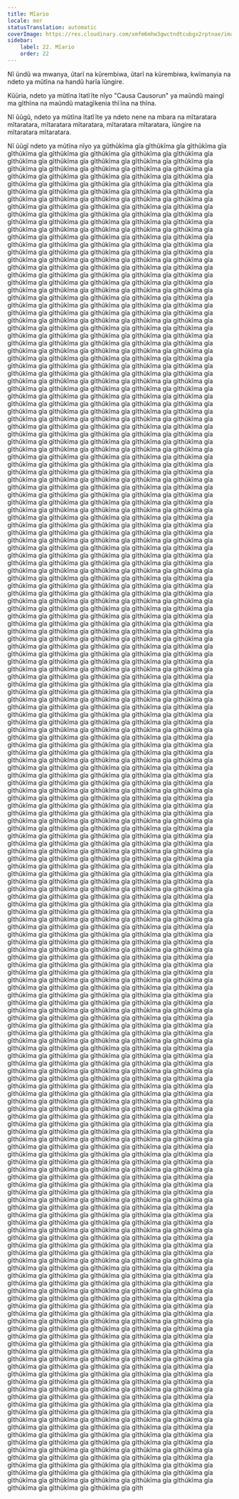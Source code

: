 ```yaml
---
title: Mĩario
locale: mer
statusTranslation: automatic
coverImage: https://res.cloudinary.com/xmfm6mhw3gwctndtcubgx2rptnae/image/upload/v1740468922/small_cover_tratado_de_psicologia_revolucionaria_a4c0dca4e0.webp
sidebar:
    label: 22. Mĩario
    order: 22
---
```

Nĩ ũndũ wa mwanya, ũtarĩ na kũrembiwa, ũtarĩ na kũrembiwa, kwĩmanyia na ndeto ya mũtĩna na handũ harĩa ĩũngire.

Kũũria, ndeto ya mũtĩna ĩtatĩĩte nĩyo "Causa Causorun" ya maũndũ maingĩ ma gĩthĩna na maũndũ matagĩkenia thĩĩna na thĩna.

Nĩ ũũgũ, ndeto ya mũtĩna ĩtatĩĩte ya ndeto nene na mbara na mĩtaratara mĩtaratara, mĩtaratara mĩtaratara, mĩtaratara mĩtaratara, ĩũngire na mĩtaratara mĩtaratara.

Nĩ ũũgĩ ndeto ya mũtĩna nĩyo ya gũthũkĩma gĩa gĩthũkĩma gĩa gĩthũkĩma gĩa gĩthũkĩma gĩa gĩthũkĩma gĩa gĩthũkĩma gĩa gĩthũkĩma gĩa gĩthũkĩma gĩa gĩthũkĩma gĩa gĩthũkĩma gĩa gĩthũkĩma gĩa gĩthũkĩma gĩa gĩthũkĩma gĩa gĩthũkĩma gĩa gĩthũkĩma gĩa gĩthũkĩma gĩa gĩthũkĩma gĩa gĩthũkĩma gĩa gĩthũkĩma gĩa gĩthũkĩma gĩa gĩthũkĩma gĩa gĩthũkĩma gĩa gĩthũkĩma gĩa gĩthũkĩma gĩa gĩthũkĩma gĩa gĩthũkĩma gĩa gĩthũkĩma gĩa gĩthũkĩma gĩa gĩthũkĩma gĩa gĩthũkĩma gĩa gĩthũkĩma gĩa gĩthũkĩma gĩa gĩthũkĩma gĩa gĩthũkĩma gĩa gĩthũkĩma gĩa gĩthũkĩma gĩa gĩthũkĩma gĩa gĩthũkĩma gĩa gĩthũkĩma gĩa gĩthũkĩma gĩa gĩthũkĩma gĩa gĩthũkĩma gĩa gĩthũkĩma gĩa gĩthũkĩma gĩa gĩthũkĩma gĩa gĩthũkĩma gĩa gĩthũkĩma gĩa gĩthũkĩma gĩa gĩthũkĩma gĩa gĩthũkĩma gĩa gĩthũkĩma gĩa gĩthũkĩma gĩa gĩthũkĩma gĩa gĩthũkĩma gĩa gĩthũkĩma gĩa gĩthũkĩma gĩa gĩthũkĩma gĩa gĩthũkĩma gĩa gĩthũkĩma gĩa gĩthũkĩma gĩa gĩthũkĩma gĩa gĩthũkĩma gĩa gĩthũkĩma gĩa gĩthũkĩma gĩa gĩthũkĩma gĩa gĩthũkĩma gĩa gĩthũkĩma gĩa gĩthũkĩma gĩa gĩthũkĩma gĩa gĩthũkĩma gĩa gĩthũkĩma gĩa gĩthũkĩma gĩa gĩthũkĩma gĩa gĩthũkĩma gĩa gĩthũkĩma gĩa gĩthũkĩma gĩa gĩthũkĩma gĩa gĩthũkĩma gĩa gĩthũkĩma gĩa gĩthũkĩma gĩa gĩthũkĩma gĩa gĩthũkĩma gĩa gĩthũkĩma gĩa gĩthũkĩma gĩa gĩthũkĩma gĩa gĩthũkĩma gĩa gĩthũkĩma gĩa gĩthũkĩma gĩa gĩthũkĩma gĩa gĩthũkĩma gĩa gĩthũkĩma gĩa gĩthũkĩma gĩa gĩthũkĩma gĩa gĩthũkĩma gĩa gĩthũkĩma gĩa gĩthũkĩma gĩa gĩthũkĩma gĩa gĩthũkĩma gĩa gĩthũkĩma gĩa gĩthũkĩma gĩa gĩthũkĩma gĩa gĩthũkĩma gĩa gĩthũkĩma gĩa gĩthũkĩma gĩa gĩthũkĩma gĩa gĩthũkĩma gĩa gĩthũkĩma gĩa gĩthũkĩma gĩa gĩthũkĩma gĩa gĩthũkĩma gĩa gĩthũkĩma gĩa gĩthũkĩma gĩa gĩthũkĩma gĩa gĩthũkĩma gĩa gĩthũkĩma gĩa gĩthũkĩma gĩa gĩthũkĩma gĩa gĩthũkĩma gĩa gĩthũkĩma gĩa gĩthũkĩma gĩa gĩthũkĩma gĩa gĩthũkĩma gĩa gĩthũkĩma gĩa gĩthũkĩma gĩa gĩthũkĩma gĩa gĩthũkĩma gĩa gĩthũkĩma gĩa gĩthũkĩma gĩa gĩthũkĩma gĩa gĩthũkĩma gĩa gĩthũkĩma gĩa gĩthũkĩma gĩa gĩthũkĩma gĩa gĩthũkĩma gĩa gĩthũkĩma gĩa gĩthũkĩma gĩa gĩthũkĩma gĩa gĩthũkĩma gĩa gĩthũkĩma gĩa gĩthũkĩma gĩa gĩthũkĩma gĩa gĩthũkĩma gĩa gĩthũkĩma gĩa gĩthũkĩma gĩa gĩthũkĩma gĩa gĩthũkĩma gĩa gĩthũkĩma gĩa gĩthũkĩma gĩa gĩthũkĩma gĩa gĩthũkĩma gĩa gĩthũkĩma gĩa gĩthũkĩma gĩa gĩthũkĩma gĩa gĩthũkĩma gĩa gĩthũkĩma gĩa gĩthũkĩma gĩa gĩthũkĩma gĩa gĩthũkĩma gĩa gĩthũkĩma gĩa gĩthũkĩma gĩa gĩthũkĩma gĩa gĩthũkĩma gĩa gĩthũkĩma gĩa gĩthũkĩma gĩa gĩthũkĩma gĩa gĩthũkĩma gĩa gĩthũkĩma gĩa gĩthũkĩma gĩa gĩthũkĩma gĩa gĩthũkĩma gĩa gĩthũkĩma gĩa gĩthũkĩma gĩa gĩthũkĩma gĩa gĩthũkĩma gĩa gĩthũkĩma gĩa gĩthũkĩma gĩa gĩthũkĩma gĩa gĩthũkĩma gĩa gĩthũkĩma gĩa gĩthũkĩma gĩa gĩthũkĩma gĩa gĩthũkĩma gĩa gĩthũkĩma gĩa gĩthũkĩma gĩa gĩthũkĩma gĩa gĩthũkĩma gĩa gĩthũkĩma gĩa gĩthũkĩma gĩa gĩthũkĩma gĩa gĩthũkĩma gĩa gĩthũkĩma gĩa gĩthũkĩma gĩa gĩthũkĩma gĩa gĩthũkĩma gĩa gĩthũkĩma gĩa gĩthũkĩma gĩa gĩthũkĩma gĩa gĩthũkĩma gĩa gĩthũkĩma gĩa gĩthũkĩma gĩa gĩthũkĩma gĩa gĩthũkĩma gĩa gĩthũkĩma gĩa gĩthũkĩma gĩa gĩthũkĩma gĩa gĩthũkĩma gĩa gĩthũkĩma gĩa gĩthũkĩma gĩa gĩthũkĩma gĩa gĩthũkĩma gĩa gĩthũkĩma gĩa gĩthũkĩma gĩa gĩthũkĩma gĩa gĩthũkĩma gĩa gĩthũkĩma gĩa gĩthũkĩma gĩa gĩthũkĩma gĩa gĩthũkĩma gĩa gĩthũkĩma gĩa gĩthũkĩma gĩa gĩthũkĩma gĩa gĩthũkĩma gĩa gĩthũkĩma gĩa gĩthũkĩma gĩa gĩthũkĩma gĩa gĩthũkĩma gĩa gĩthũkĩma gĩa gĩthũkĩma gĩa gĩthũkĩma gĩa gĩthũkĩma gĩa gĩthũkĩma gĩa gĩthũkĩma gĩa gĩthũkĩma gĩa gĩthũkĩma gĩa gĩthũkĩma gĩa gĩthũkĩma gĩa gĩthũkĩma gĩa gĩthũkĩma gĩa gĩthũkĩma gĩa gĩthũkĩma gĩa gĩthũkĩma gĩa gĩthũkĩma gĩa gĩthũkĩma gĩa gĩthũkĩma gĩa gĩthũkĩma gĩa gĩthũkĩma gĩa gĩthũkĩma gĩa gĩthũkĩma gĩa gĩthũkĩma gĩa gĩthũkĩma gĩa gĩthũkĩma gĩa gĩthũkĩma gĩa gĩthũkĩma gĩa gĩthũkĩma gĩa gĩthũkĩma gĩa gĩthũkĩma gĩa gĩthũkĩma gĩa gĩthũkĩma gĩa gĩthũkĩma gĩa gĩthũkĩma gĩa gĩthũkĩma gĩa gĩthũkĩma gĩa gĩthũkĩma gĩa gĩthũkĩma gĩa gĩthũkĩma gĩa gĩthũkĩma gĩa gĩthũkĩma gĩa gĩthũkĩma gĩa gĩthũkĩma gĩa gĩthũkĩma gĩa gĩthũkĩma gĩa gĩthũkĩma gĩa gĩthũkĩma gĩa gĩthũkĩma gĩa gĩthũkĩma gĩa gĩthũkĩma gĩa gĩthũkĩma gĩa gĩthũkĩma gĩa gĩthũkĩma gĩa gĩthũkĩma gĩa gĩthũkĩma gĩa gĩthũkĩma gĩa gĩthũkĩma gĩa gĩthũkĩma gĩa gĩthũkĩma gĩa gĩthũkĩma gĩa gĩthũkĩma gĩa gĩthũkĩma gĩa gĩthũkĩma gĩa gĩthũkĩma gĩa gĩthũkĩma gĩa gĩthũkĩma gĩa gĩthũkĩma gĩa gĩthũkĩma gĩa gĩthũkĩma gĩa gĩthũkĩma gĩa gĩthũkĩma gĩa gĩthũkĩma gĩa gĩthũkĩma gĩa gĩthũkĩma gĩa gĩthũkĩma gĩa gĩthũkĩma gĩa gĩthũkĩma gĩa gĩthũkĩma gĩa gĩthũkĩma gĩa gĩthũkĩma gĩa gĩthũkĩma gĩa gĩthũkĩma gĩa gĩthũkĩma gĩa gĩthũkĩma gĩa gĩthũkĩma gĩa gĩthũkĩma gĩa gĩthũkĩma gĩa gĩthũkĩma gĩa gĩthũkĩma gĩa gĩthũkĩma gĩa gĩthũkĩma gĩa gĩthũkĩma gĩa gĩthũkĩma gĩa gĩthũkĩma gĩa gĩthũkĩma gĩa gĩthũkĩma gĩa gĩthũkĩma gĩa gĩthũkĩma gĩa gĩthũkĩma gĩa gĩthũkĩma gĩa gĩthũkĩma gĩa gĩthũkĩma gĩa gĩthũkĩma gĩa gĩthũkĩma gĩa gĩthũkĩma gĩa gĩthũkĩma gĩa gĩthũkĩma gĩa gĩthũkĩma gĩa gĩthũkĩma gĩa gĩthũkĩma gĩa gĩthũkĩma gĩa gĩthũkĩma gĩa gĩthũkĩma gĩa gĩthũkĩma gĩa gĩthũkĩma gĩa gĩthũkĩma gĩa gĩthũkĩma gĩa gĩthũkĩma gĩa gĩthũkĩma gĩa gĩthũkĩma gĩa gĩthũkĩma gĩa gĩthũkĩma gĩa gĩthũkĩma gĩa gĩthũkĩma gĩa gĩthũkĩma gĩa gĩthũkĩma gĩa gĩthũkĩma gĩa gĩthũkĩma gĩa gĩthũkĩma gĩa gĩthũkĩma gĩa gĩthũkĩma gĩa gĩthũkĩma gĩa gĩthũkĩma gĩa gĩthũkĩma gĩa gĩthũkĩma gĩa gĩthũkĩma gĩa gĩthũkĩma gĩa gĩthũkĩma gĩa gĩthũkĩma gĩa gĩthũkĩma gĩa gĩthũkĩma gĩa gĩthũkĩma gĩa gĩthũkĩma gĩa gĩthũkĩma gĩa gĩthũkĩma gĩa gĩthũkĩma gĩa gĩthũkĩma gĩa gĩthũkĩma gĩa gĩthũkĩma gĩa gĩthũkĩma gĩa gĩthũkĩma gĩa gĩthũkĩma gĩa gĩthũkĩma gĩa gĩthũkĩma gĩa gĩthũkĩma gĩa gĩthũkĩma gĩa gĩthũkĩma gĩa gĩthũkĩma gĩa gĩthũkĩma gĩa gĩthũkĩma gĩa gĩthũkĩma gĩa gĩthũkĩma gĩa gĩthũkĩma gĩa gĩthũkĩma gĩa gĩthũkĩma gĩa gĩthũkĩma gĩa gĩthũkĩma gĩa gĩthũkĩma gĩa gĩthũkĩma gĩa gĩthũkĩma gĩa gĩthũkĩma gĩa gĩthũkĩma gĩa gĩthũkĩma gĩa gĩthũkĩma gĩa gĩthũkĩma gĩa gĩthũkĩma gĩa gĩthũkĩma gĩa gĩthũkĩma gĩa gĩthũkĩma gĩa gĩthũkĩma gĩa gĩthũkĩma gĩa gĩthũkĩma gĩa gĩthũkĩma gĩa gĩthũkĩma gĩa gĩthũkĩma gĩa gĩthũkĩma gĩa gĩthũkĩma gĩa gĩthũkĩma gĩa gĩthũkĩma gĩa gĩthũkĩma gĩa gĩthũkĩma gĩa gĩthũkĩma gĩa gĩthũkĩma gĩa gĩthũkĩma gĩa gĩthũkĩma gĩa gĩthũkĩma gĩa gĩthũkĩma gĩa gĩthũkĩma gĩa gĩthũkĩma gĩa gĩthũkĩma gĩa gĩthũkĩma gĩa gĩthũkĩma gĩa gĩthũkĩma gĩa gĩthũkĩma gĩa gĩthũkĩma gĩa gĩthũkĩma gĩa gĩthũkĩma gĩa gĩthũkĩma gĩa gĩthũkĩma gĩa gĩthũkĩma gĩa gĩthũkĩma gĩa gĩthũkĩma gĩa gĩthũkĩma gĩa gĩthũkĩma gĩa gĩthũkĩma gĩa gĩthũkĩma gĩa gĩthũkĩma gĩa gĩthũkĩma gĩa gĩthũkĩma gĩa gĩthũkĩma gĩa gĩthũkĩma gĩa gĩthũkĩma gĩa gĩthũkĩma gĩa gĩthũkĩma gĩa gĩthũkĩma gĩa gĩthũkĩma gĩa gĩthũkĩma gĩa gĩthũkĩma gĩa gĩthũkĩma gĩa gĩthũkĩma gĩa gĩthũkĩma gĩa gĩthũkĩma gĩa gĩthũkĩma gĩa gĩthũkĩma gĩa gĩthũkĩma gĩa gĩthũkĩma gĩa gĩthũkĩma gĩa gĩthũkĩma gĩa gĩthũkĩma gĩa gĩthũkĩma gĩa gĩthũkĩma gĩa gĩthũkĩma gĩa gĩthũkĩma gĩa gĩthũkĩma gĩa gĩthũkĩma gĩa gĩthũkĩma gĩa gĩthũkĩma gĩa gĩthũkĩma gĩa gĩthũkĩma gĩa gĩthũkĩma gĩa gĩthũkĩma gĩa gĩthũkĩma gĩa gĩthũkĩma gĩa gĩthũkĩma gĩa gĩthũkĩma gĩa gĩthũkĩma gĩa gĩthũkĩma gĩa gĩthũkĩma gĩa gĩthũkĩma gĩa gĩthũkĩma gĩa gĩthũkĩma gĩa gĩthũkĩma gĩa gĩthũkĩma gĩa gĩthũkĩma gĩa gĩthũkĩma gĩa gĩthũkĩma gĩa gĩthũkĩma gĩa gĩthũkĩma gĩa gĩthũkĩma gĩa gĩthũkĩma gĩa gĩthũkĩma gĩa gĩthũkĩma gĩa gĩthũkĩma gĩa gĩthũkĩma gĩa gĩthũkĩma gĩa gĩthũkĩma gĩa gĩthũkĩma gĩa gĩthũkĩma gĩa gĩthũkĩma gĩa gĩthũkĩma gĩa gĩthũkĩma gĩa gĩthũkĩma gĩa gĩthũkĩma gĩa gĩthũkĩma gĩa gĩthũkĩma gĩa gĩthũkĩma gĩa gĩthũkĩma gĩa gĩthũkĩma gĩa gĩthũkĩma gĩa gĩthũkĩma gĩa gĩthũkĩma gĩa gĩthũkĩma gĩa gĩthũkĩma gĩa gĩthũkĩma gĩa gĩthũkĩma gĩa gĩthũkĩma gĩa gĩthũkĩma gĩa gĩthũkĩma gĩa gĩthũkĩma gĩa gĩthũkĩma gĩa gĩthũkĩma gĩa gĩthũkĩma gĩa gĩthũkĩma gĩa gĩthũkĩma gĩa gĩthũkĩma gĩa gĩthũkĩma gĩa gĩthũkĩma gĩa gĩthũkĩma gĩa gĩthũkĩma gĩa gĩthũkĩma gĩa gĩthũkĩma gĩa gĩthũkĩma gĩa gĩthũkĩma gĩa gĩthũkĩma gĩa gĩthũkĩma gĩa gĩthũkĩma gĩa gĩthũkĩma gĩa gĩthũkĩma gĩa gĩthũkĩma gĩa gĩthũkĩma gĩa gĩthũkĩma gĩa gĩthũkĩma gĩa gĩthũkĩma gĩa gĩthũkĩma gĩa gĩthũkĩma gĩa gĩthũkĩma gĩa gĩthũkĩma gĩa gĩthũkĩma gĩa gĩthũkĩma gĩa gĩthũkĩma gĩa gĩthũkĩma gĩa gĩthũkĩma gĩa gĩthũkĩma gĩa gĩthũkĩma gĩa gĩthũkĩma gĩa gĩthũkĩma gĩa gĩthũkĩma gĩa gĩthũkĩma gĩa gĩthũkĩma gĩa gĩthũkĩma gĩa gĩthũkĩma gĩa gĩthũkĩma gĩa gĩthũkĩma gĩa gĩthũkĩma gĩa gĩthũkĩma gĩa gĩthũkĩma gĩa gĩthũkĩma gĩa gĩthũkĩma gĩa gĩthũkĩma gĩa gĩthũkĩma gĩa gĩthũkĩma gĩa gĩthũkĩma gĩa gĩthũkĩma gĩa gĩthũkĩma gĩa gĩthũkĩma gĩa gĩthũkĩma gĩa gĩthũkĩma gĩa gĩthũkĩma gĩa gĩthũkĩma gĩa gĩthũkĩma gĩa gĩthũkĩma gĩa gĩthũkĩma gĩa gĩthũkĩma gĩa gĩthũkĩma gĩa gĩthũkĩma gĩa gĩthũkĩma gĩa gĩthũkĩma gĩa gĩthũkĩma gĩa gĩthũkĩma gĩa gĩthũkĩma gĩa gĩthũkĩma gĩa gĩthũkĩma gĩa gĩthũkĩma gĩa gĩthũkĩma gĩa gĩthũkĩma gĩa gĩthũkĩma gĩa gĩthũkĩma gĩa gĩthũkĩma gĩa gĩthũkĩma gĩa gĩthũkĩma gĩa gĩthũkĩma gĩa gĩthũkĩma gĩa gĩthũkĩma gĩa gĩthũkĩma gĩa gĩthũkĩma gĩa gĩthũkĩma gĩa gĩthũkĩma gĩa gĩthũkĩma gĩa gĩthũkĩma gĩa gĩthũkĩma gĩa gĩthũkĩma gĩa gĩthũkĩma gĩa gĩthũkĩma gĩa gĩthũkĩma gĩa gĩthũkĩma gĩa gĩthũkĩma gĩa gĩthũkĩma gĩa gĩthũkĩma gĩa gĩthũkĩma gĩa gĩthũkĩma gĩa gĩthũkĩma gĩa gĩthũkĩma gĩa gĩthũkĩma gĩa gĩthũkĩma gĩa gĩthũkĩma gĩa gĩthũkĩma gĩa gĩthũkĩma gĩa gĩthũkĩma gĩa gĩthũkĩma gĩa gĩthũkĩma gĩa gĩthũkĩma gĩa gĩthũkĩma gĩa gĩthũkĩma gĩa gĩthũkĩma gĩa gĩthũkĩma gĩa gĩthũkĩma gĩa gĩthũkĩma gĩa gĩthũkĩma gĩa gĩthũkĩma gĩa gĩthũkĩma gĩa gĩthũkĩma gĩa gĩthũkĩma gĩa gĩthũkĩma gĩa gĩthũkĩma gĩa gĩthũkĩma gĩa gĩthũkĩma gĩa gĩthũkĩma gĩa gĩthũkĩma gĩa gĩthũkĩma gĩa gĩthũkĩma gĩa gĩthũkĩma gĩa gĩthũkĩma gĩa gĩthũkĩma gĩa gĩthũkĩma gĩa gĩthũkĩma gĩa gĩthũkĩma gĩa gĩthũkĩma gĩa gĩthũkĩma gĩa gĩthũkĩma gĩa gĩthũkĩma gĩa gĩthũkĩma gĩa gĩthũkĩma gĩa gĩthũkĩma gĩa gĩthũkĩma gĩa gĩthũkĩma gĩa gĩthũkĩma gĩa gĩthũkĩma gĩa gĩthũkĩma gĩa gĩthũkĩma gĩa gĩthũkĩma gĩa gĩthũkĩma gĩa gĩthũkĩma gĩa gĩthũkĩma gĩa gĩthũkĩma gĩa gĩthũkĩma gĩa gĩthũkĩma gĩa gĩthũkĩma gĩa gĩthũkĩma gĩa gĩthũkĩma gĩa gĩthũkĩma gĩa gĩthũkĩma gĩa gĩthũkĩma gĩa gĩthũkĩma gĩa gĩthũkĩma gĩa gĩthũkĩma gĩa gĩthũkĩma gĩa gĩthũkĩma gĩa gĩthũkĩma gĩa gĩthũkĩma gĩa gĩthũkĩma gĩa gĩthũkĩma gĩa gĩthũkĩma gĩa gĩthũkĩma gĩa gĩthũkĩma gĩa gĩthũkĩma gĩa gĩthũkĩma gĩa gĩthũkĩma gĩa gĩthũkĩma gĩa gĩthũkĩma gĩa gĩthũkĩma gĩa gĩthũkĩma gĩa gĩthũkĩma gĩa gĩthũkĩma gĩa gĩthũkĩma gĩa gĩthũkĩma gĩa gĩthũkĩma gĩa gĩthũkĩma gĩa gĩthũkĩma gĩa gĩthũkĩma gĩa gĩthũkĩma gĩa gĩthũkĩma gĩa gĩthũkĩma gĩa gĩthũkĩma gĩa gĩthũkĩma gĩa gĩthũkĩma gĩa gĩthũkĩma gĩa gĩthũkĩma gĩa gĩthũkĩma gĩa gĩthũkĩma gĩa gĩthũkĩma gĩa gĩthũkĩma gĩa gĩthũkĩma gĩa gĩthũkĩma gĩa gĩthũkĩma gĩa gĩthũkĩma gĩa gĩthũkĩma gĩa gĩthũkĩma gĩa gĩthũkĩma gĩa gĩthũkĩma gĩa gĩthũkĩma gĩa gĩthũkĩma gĩa gĩthũkĩma gĩa gĩthũkĩma gĩa gĩthũkĩma gĩa gĩthũkĩma gĩa gĩthũkĩma gĩa gĩthũkĩma gĩa gĩthũkĩma gĩa gĩthũkĩma gĩa gĩthũkĩma gĩa gĩthũkĩma gĩa gĩthũkĩma gĩa gĩthũkĩma gĩa gĩthũkĩma gĩa gĩthũkĩma gĩa gĩthũkĩma gĩa gĩthũkĩma gĩa gĩthũkĩma gĩa gĩthũkĩma gĩa gĩthũkĩma gĩa gĩthũkĩma gĩa gĩthũkĩma gĩa gĩthũkĩma gĩa gĩthũkĩma gĩa gĩthũkĩma gĩa gĩthũkĩma gĩa gĩthũkĩma gĩa gĩthũkĩma gĩa gĩthũkĩma gĩa gĩthũkĩma gĩa gĩthũkĩma gĩa gĩthũkĩma gĩa gĩthũkĩma gĩa gĩthũkĩma gĩa gĩthũkĩma gĩa gĩthũkĩma gĩa gĩthũkĩma gĩa gĩthũkĩma gĩa gĩthũkĩma gĩa gĩthũkĩma gĩa gĩthũkĩma gĩa gĩthũkĩma gĩa gĩthũkĩma gĩa gĩthũkĩma gĩa gĩthũkĩma gĩa gĩthũkĩma gĩa gĩthũkĩma gĩa gĩthũkĩma gĩa gĩthũkĩma gĩa gĩthũkĩma gĩa gĩthũkĩma gĩa gĩthũkĩma gĩa gĩthũkĩma gĩa gĩthũkĩma gĩa gĩthũkĩma gĩa gĩthũkĩma gĩa gĩthũkĩma gĩa gĩthũkĩma gĩa gĩthũkĩma gĩa gĩthũkĩma gĩa gĩthũkĩma gĩa gĩthũkĩma gĩa gĩthũkĩma gĩa gĩthũkĩma gĩa gĩthũkĩma gĩa gĩthũkĩma gĩa gĩthũkĩma gĩa gĩthũkĩma gĩa gĩthũkĩma gĩa gĩthũkĩma gĩa gĩthũkĩma gĩa gĩthũkĩma gĩa gĩthũkĩma gĩa gĩthũkĩma gĩa gĩthũkĩma gĩa gĩthũkĩma gĩa gĩthũkĩma gĩa gĩthũkĩma gĩa gĩthũkĩma gĩa gĩthũkĩma gĩa gĩthũkĩma gĩa gĩthũkĩma gĩa gĩthũkĩma gĩa gĩthũkĩma gĩa gĩthũkĩma gĩa gĩthũkĩma gĩa gĩthũkĩma gĩa gĩthũkĩma gĩa gĩthũkĩma gĩa gĩthũkĩma gĩa gĩthũkĩma gĩa gĩthũkĩma gĩa gĩthũkĩma gĩa gĩthũkĩma gĩa gĩthũkĩma gĩa gĩthũkĩma gĩa gĩthũkĩma gĩa gĩthũkĩma gĩa gĩthũkĩma gĩa gĩthũkĩma gĩa gĩthũkĩma gĩa gĩthũkĩma gĩa gĩthũkĩma gĩa gĩthũkĩma gĩa gĩthũkĩma gĩa gĩthũkĩma gĩa gĩthũkĩma gĩa gĩthũkĩma gĩa gĩthũkĩma gĩa gĩthũkĩma gĩa gĩthũkĩma gĩa gĩthũkĩma gĩa gĩthũkĩma gĩa gĩthũkĩma gĩa gĩthũkĩma gĩa gĩthũkĩma gĩa gĩthũkĩma gĩa gĩthũkĩma gĩa gĩthũkĩma gĩa gĩthũkĩma gĩa gĩthũkĩma gĩa gĩthũkĩma gĩa gĩthũkĩma gĩa gĩthũkĩma gĩa gĩthũkĩma gĩa gĩthũkĩma gĩa gĩthũkĩma gĩa gĩthũkĩma gĩa gĩthũkĩma gĩa gĩthũkĩma gĩa gĩthũkĩma gĩa gĩthũkĩma gĩa gĩthũkĩma gĩa gĩthũkĩma gĩa gĩthũkĩma gĩa gĩthũkĩma gĩa gĩthũkĩma gĩa gĩthũkĩma gĩa gĩthũkĩma gĩa gĩthũkĩma gĩa gĩthũkĩma gĩa gĩthũkĩma gĩa gĩthũkĩma gĩa gĩthũkĩma gĩa gĩthũkĩma gĩa gĩthũkĩma gĩa gĩthũkĩma gĩa gĩthũkĩma gĩa gĩthũkĩma gĩa gĩthũkĩma gĩa gĩth
